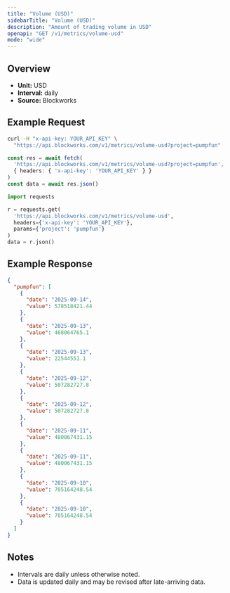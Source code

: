 ```yaml
---
title: "Volume (USD)"
sidebarTitle: "Volume (USD)"
description: "Amount of trading volume in USD"
openapi: "GET /v1/metrics/volume-usd"
mode: "wide"
---
```


## Overview

- **Unit:** USD
- **Interval:** daily
- **Source:** Blockworks

## Example Request

<CodeGroup>

```bash cURL
curl -H "x-api-key: YOUR_API_KEY" \
  "https://api.blockworks.com/v1/metrics/volume-usd?project=pumpfun"
```

```typescript TypeScript
const res = await fetch(
  'https://api.blockworks.com/v1/metrics/volume-usd?project=pumpfun',
  { headers: { 'x-api-key': 'YOUR_API_KEY' } }
)
const data = await res.json()
```

```python Python
import requests

r = requests.get(
  'https://api.blockworks.com/v1/metrics/volume-usd',
  headers={'x-api-key': 'YOUR_API_KEY'},
  params={'project': 'pumpfun'}
)
data = r.json()
```

</CodeGroup>

## Example Response

```json
{
  "pumpfun": [
    {
      "date": "2025-09-14",
      "value": 578518421.44
    },
    {
      "date": "2025-09-13",
      "value": 468064765.1
    },
    {
      "date": "2025-09-13",
      "value": 22544551.1
    },
    {
      "date": "2025-09-12",
      "value": 507282727.8
    },
    {
      "date": "2025-09-12",
      "value": 507282727.8
    },
    {
      "date": "2025-09-11",
      "value": 480067431.15
    },
    {
      "date": "2025-09-11",
      "value": 480067431.15
    },
    {
      "date": "2025-09-10",
      "value": 705164248.54
    },
    {
      "date": "2025-09-10",
      "value": 705164248.54
    }
  ]
}
```

## Notes
- Intervals are daily unless otherwise noted.
- Data is updated daily and may be revised after late-arriving data.